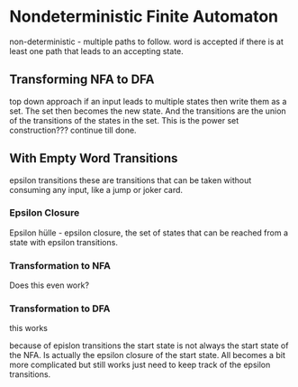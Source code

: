 # Nondeterministic Finite Automaton

non-deterministic - multiple paths to follow.
word is accepted if there is at least one path that leads to an accepting state.

## Transforming NFA to DFA 

top down approach
if an input leads to multiple states then write them as a set.
The set then becomes the new state. And the transitions are the union of the transitions of the states in the set.
This is the power set construction??? continue till done.

## With Empty Word Transitions

epsilon transitions
these are transitions that can be taken without consuming any input, like a jump or joker card.

### Epsilon Closure

Epsilon hülle - epsilon closure, the set of states that can be reached from a state with epsilon transitions.

### Transformation to NFA

Does this even work?

### Transformation to DFA

this works 

because of epislon transitions the start state is not always the start state of the NFA. Is actually the epsilon closure of the start state.
All becomes a bit more complicated but still works just need to keep track of the epsilon transitions.